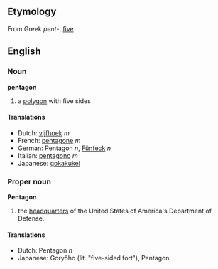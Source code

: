 ==Etymology==
From Greek ''pent-'', [[five]]

==English==
===Noun===
'''pentagon'''
#a [[polygon]] with five sides

====Translations====
*Dutch: [[vijfhoek]] ''m''
*French: [[pentagone]] ''m''
*German: Pentagon ''n'', [[Fünfeck]] ''n''
*Italian: [[pentagono]] ''m''
*Japanese: [[gokakukei]]

===Proper noun===
'''Pentagon'''
#the [[headquarter]]s of the United States of America's Department of Defense.

====Translations====
*Dutch: Pentagon ''n''
*Japanese: Gory&ocirc;ho (lit. "five-sided fort"), Pentagon